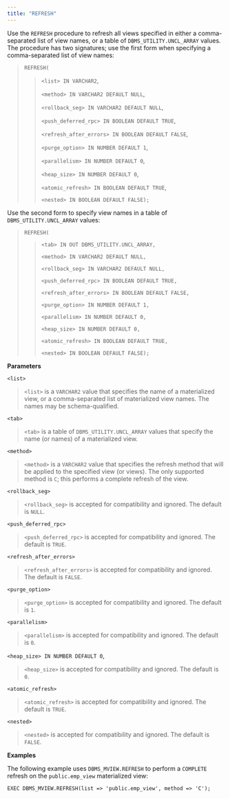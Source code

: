 ```yaml
---
title: "REFRESH"
---
```


Use the `REFRESH` procedure to refresh all views specified in either a comma-separated list of view names, or a table of `DBMS_UTILITY.UNCL_ARRAY` values. The procedure has two signatures; use the first form when specifying a comma-separated list of view names:

> `REFRESH(`
> 
> > `<list> IN VARCHAR2`,
> > 
> > `<method> IN VARCHAR2 DEFAULT NULL`,
> > 
> > `<rollback_seg> IN VARCHAR2 DEFAULT NULL`,
> > 
> > `<push_deferred_rpc> IN BOOLEAN DEFAULT TRUE`,
> > 
> > `<refresh_after_errors> IN BOOLEAN DEFAULT FALSE`,
> > 
> > `<purge_option> IN NUMBER DEFAULT 1`,
> > 
> > `<parallelism> IN NUMBER DEFAULT 0`,
> > 
> > `<heap_size> IN NUMBER DEFAULT 0`,
> > 
> > `<atomic_refresh> IN BOOLEAN DEFAULT TRUE`,
> > 
> > `<nested> IN BOOLEAN DEFAULT FALSE);`

Use the second form to specify view names in a table of `DBMS_UTILITY.UNCL_ARRAY` values:

> `REFRESH(`
> 
> > `<tab> IN OUT DBMS_UTILITY.UNCL_ARRAY,`
> > 
> > `<method> IN VARCHAR2 DEFAULT NULL,`
> > 
> > `<rollback_seg> IN VARCHAR2 DEFAULT NULL,`
> > 
> > `<push_deferred_rpc> IN BOOLEAN DEFAULT TRUE,`
> > 
> > `<refresh_after_errors> IN BOOLEAN DEFAULT FALSE,`
> > 
> > `<purge_option> IN NUMBER DEFAULT 1,`
> > 
> > `<parallelism> IN NUMBER DEFAULT 0,`
> > 
> > `<heap_size> IN NUMBER DEFAULT 0,`
> > 
> > `<atomic_refresh> IN BOOLEAN DEFAULT TRUE,`
> > 
> > `<nested> IN BOOLEAN DEFAULT FALSE);`

**Parameters**

`<list>`

> `<list>` is a `VARCHAR2` value that specifies the name of a materialized view, or a comma-separated list of materialized view names. The names may be schema-qualified.

`<tab>`

> `<tab>` is a table of `DBMS_UTILITY.UNCL_ARRAY` values that specify the name (or names) of a materialized view.

`<method>`

> `<method>` is a `VARCHAR2` value that specifies the refresh method that will be applied to the specified view (or views). The only supported method is `C`; this performs a complete refresh of the view.

`<rollback_seg>`

> `<rollback_seg>` is accepted for compatibility and ignored. The default is `NULL`.

`<push_deferred_rpc>`

> `<push_deferred_rpc>` is accepted for compatibility and ignored. The default is `TRUE`.

`<refresh_after_errors>`

> `<refresh_after_errors>` is accepted for compatibility and ignored. The default is `FALSE`.

`<purge_option>`

> `<purge_option>` is accepted for compatibility and ignored. The default is `1`.

`<parallelism>`

> `<parallelism>` is accepted for compatibility and ignored. The default is `0`.

`<heap_size> IN NUMBER DEFAULT 0`,

> `<heap_size>` is accepted for compatibility and ignored. The default is `0`.

`<atomic_refresh>`

> `<atomic_refresh>` is accepted for compatibility and ignored. The default is `TRUE`.

`<nested>`

> `<nested>` is accepted for compatibility and ignored. The default is `FALSE`.

**Examples**

The following example uses `DBMS_MVIEW.REFRESH` to perform a `COMPLETE` refresh on the `public.emp_view` materialized view:

``` text
EXEC DBMS_MVIEW.REFRESH(list => 'public.emp_view', method => 'C');
```
